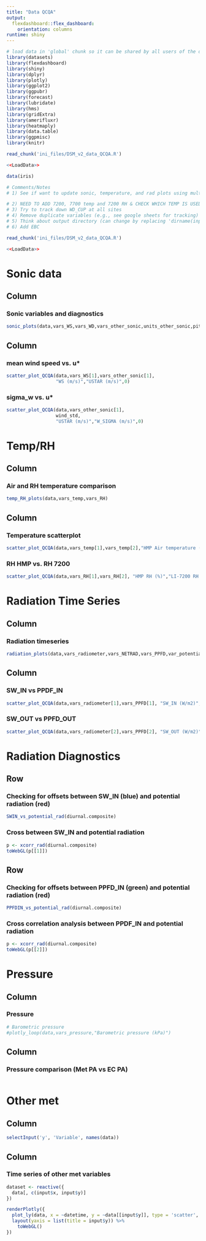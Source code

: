 ```yaml
---
title: "Data QCQA" 
output: 
  flexdashboard::flex_dashboard:
    orientation: columns
runtime: shiny
---
```


```r
# load data in 'global' chunk so it can be shared by all users of the dashboard
library(datasets)
library(flexdashboard)
library(shiny)
library(dplyr)
library(plotly)
library(ggplot2)
library(ggpubr)
library(forecast)
library(lubridate)
library(hms)
library(gridExtra)
library(amerifluxr)
library(heatmaply)
library(data.table)
library(ggpmisc)
library(knitr)
```

<!-- specify init file to read -->
```r
read_chunk('ini_files/DSM_v2_data_QCQA.R')
```

```r
<<LoadData>>
```

```r
data(iris)
```

```r
# Comments/Notes
# 1) See if want to update sonic, temperature, and rad plots using multiple_plotlys

# 2) NEED TO ADD 7200, 7700 temp and 7200 RH & CHECK WHICH TEMP IS USED TO SONIC (cross wind corrected or no) ADD HERE after MEETING ON THURSDAY!
# 3) Try to track down WD_CUP at all sites
# 4) Remove duplicate variables (e.g., see google sheets for tracking)
# 5) Think about output directory (can change by replacing 'dirname(inputFile)' above)
# 6) Add EBC
```

<!-- specify init file to read -->
```r
read_chunk('ini_files/DSM_v2_data_QCQA.R')
```

```r
<<LoadData>>
```

Sonic data 
=======================================================================

Column {data-width=600}
-----------------------------------------------------------------------

### Sonic variables and diagnostics

```r
sonic_plots(data,vars_WS,vars_WD,vars_other_sonic,units_other_sonic,pitch_ind)
```

Column {data-width=400}
-----------------------------------------------------------------------

### mean wind speed vs. u*
```r
scatter_plot_QCQA(data,vars_WS[1],vars_other_sonic[1],
                  "WS (m/s)","USTAR (m/s)",0)
```

### sigma_w vs. u*
```r
scatter_plot_QCQA(data,vars_other_sonic[1],
                  wind_std,
                  "USTAR (m/s)","W_SIGMA (m/s)",0)
```

Temp/RH 
=======================================================================

Column {data-width=600}
-----------------------------------------------------------------------

### Air and RH temperature comparison 
```r
temp_RH_plots(data,vars_temp,vars_RH)
```

Column {data-width=400}
-----------------------------------------------------------------------

### Temperature scatterplot
```r
scatter_plot_QCQA(data,vars_temp[1],vars_temp[2],"HMP Air temperature (°C)","Other Air Temperature (°C)",0)
```

### RH HMP vs. RH 7200

```r
scatter_plot_QCQA(data,vars_RH[1],vars_RH[2], "HMP RH (%)","LI-7200 RH (%)",0)
```

Radiation Time Series 
=======================================================================

Column {data-width=600}
-----------------------------------------------------------------------

### Radiation timeseries  
```r
radiation_plots(data,vars_radiometer,vars_NETRAD,vars_PPFD,var_potential_rad)
```

Column {data-width=400}
-----------------------------------------------------------------------

### SW_IN vs PPDF_IN
```r
scatter_plot_QCQA(data,vars_radiometer[1],vars_PPFD[1], "SW_IN (W/m2)","PPFD_IN (µmolPhoton/m2/s1)",0)
```

### SW_OUT vs PPFD_OUT

```r
scatter_plot_QCQA(data,vars_radiometer[2],vars_PPFD[2], "SW_OUT (W/m2)","PPFD_OUT (µmolPhoton/m2/s1)",00)
```

Radiation Diagnostics
=======================================================================

Row 
-----------------------------------------------------------------------

### Checking for offsets between SW_IN (blue) and potential radiation (red)  
```r
SWIN_vs_potential_rad(diurnal.composite)
```

### Cross between SW_IN and potential radiation
```r
p <- xcorr_rad(diurnal.composite)
toWebGL(p[[1]])
```

Row 
------------------------------------------------------------------------

### Checking for offsets between PPFD_IN (green) and potential radiation (red)  
```r
PPFDIN_vs_potential_rad(diurnal.composite)
```

### Cross correlation analysis between PPDF_IN and potential radiation
```r
p <- xcorr_rad(diurnal.composite)
toWebGL(p[[2]])
```

Pressure 
=======================================================================

Column {data-width=600}
-----------------------------------------------------------------------

### Pressure 
```r
# Barometric pressure 
#plotly_loop(data,vars_pressure,"Barometric pressure (kPa)")
```

Column {data-width=400}
-----------------------------------------------------------------------

### Pressure comparison (Met PA vs EC PA)
```r

```

Other met 
=======================================================================

Column {.sidebar}
-----------------------------------------------------------------------

```r
selectInput('y', 'Variable', names(data))
```

Column
-----------------------------------------------------------------------

### Time series of other met variables

```r
dataset <- reactive({
  data[, c(input$x, input$y)]
})

renderPlotly({
  plot_ly(data, x = ~datetime, y = ~data[[input$y]], type = 'scatter', mode = 'lines') %>%
  layout(yaxis = list(title = input$y)) %>%
    toWebGL() 
})
```


